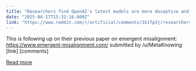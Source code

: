 ```yaml
---
title: "Researchers find OpenAI's latest models are more deceptive and scheming, across a wide range of conditions"
date: "2025-04-17T15:32:16.000Z"
link: "https://www.reddit.com/r/artificial/comments/1k1fp3j/researchers_find_openais_latest_models_are_more/"
---
```


This is following up on their previous paper on emergent misalignment: https://www.emergent-misalignment.com/
    submitted by    /u/MetaKnowing  
 [link]   [comments]

[Read more](https://www.reddit.com/r/artificial/comments/1k1fp3j/researchers_find_openais_latest_models_are_more/)
